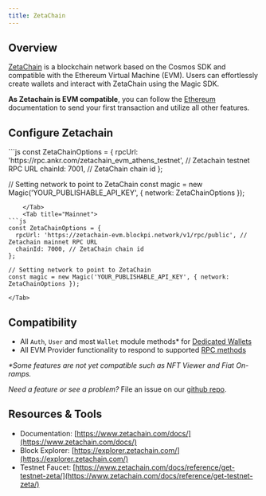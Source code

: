 ---
title: ZetaChain
---


## Overview

[ZetaChain](https://www.zetachain.com/) is a blockchain network based on the Cosmos SDK and compatible with the Ethereum Virtual Machine (EVM). Users can effortlessly create wallets and interact with ZetaChain using the Magic SDK.

**As Zetachain is EVM compatible**, you can follow the [Ethereum](/docs/blockchains/featured-chains/ethereum/javascript) documentation to send your first transaction and utilize all other features.

## Configure Zetachain

<Tabs>
    <Tab title="Testnet">
```js
const ZetaChainOptions = {
  rpcUrl: 'https://rpc.ankr.com/zetachain_evm_athens_testnet', // Zetachain testnet RPC URL
  chainId: 7001, // ZetaChain chain id
};

// Setting network to point to ZetaChain
const magic = new Magic('YOUR_PUBLISHABLE_API_KEY', { network: ZetaChainOptions });
```
    </Tab>
    <Tab title="Mainnet">
```js
const ZetaChainOptions = {
  rpcUrl: 'https://zetachain-evm.blockpi.network/v1/rpc/public', // Zetachain mainnet RPC URL
  chainId: 7000, // ZetaChain chain id
};

// Setting network to point to ZetaChain
const magic = new Magic('YOUR_PUBLISHABLE_API_KEY', { network: ZetaChainOptions });
```
    </Tab>
</Tabs>

## Compatibility

* All `Auth`, `User` and most `Wallet` module methods* for [Dedicated Wallets](/docs/wallets/wallet-types#dedicated-wallet-white-labeled-wallets)
* All EVM Provider functionality to respond to supported [RPC methods](/docs/api/client-side-sdks/web#evm-rpc-methods)

_*Some features are not yet compatible such as NFT Viewer and Fiat On-ramps._

_Need a feature or see a problem?_ File an issue on our [github repo](https://github.com/magiclabs/magic-js).

## Resources & Tools

* Documentation: [https://www.zetachain.com/docs/](https://www.zetachain.com/docs/)
* Block Explorer: [https://explorer.zetachain.com/](https://explorer.zetachain.com/)
* Testnet Faucet: [https://www.zetachain.com/docs/reference/get-testnet-zeta/](https://www.zetachain.com/docs/reference/get-testnet-zeta/)
